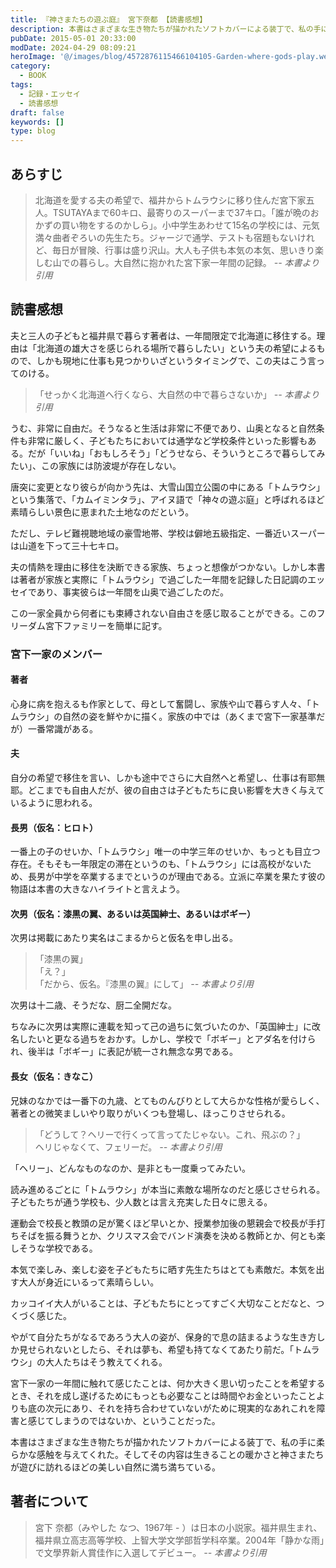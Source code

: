 ```yaml
---
title: 『神さまたちの遊ぶ庭』 宮下奈都 【読書感想】
description: 本書はさまざまな生き物たちが描かれたソフトカバーによる装丁で、私の手に柔らかな感触を与えてくれた。そしてその内容は生きることの暖かさと神さまたちが遊びに訪れるほどの美しい自然に満ち満ちている。
pubDate: 2015-05-01 20:33:00
modDate: 2024-04-29 08:09:21
heroImage: '@/images/blog/4572876115466104105-Garden-where-gods-play.webp'
category:
  - BOOK
tags:
  - 記録・エッセイ
  - 読書感想
draft: false
keywords: []
type: blog
---
```


## あらすじ

> 北海道を愛する夫の希望で、福井からトムラウシに移り住んだ宮下家五人。TSUTAYAまで60キロ、最寄りのスーパーまで37キロ。「誰が晩のおかずの買い物をするのかしら」。小中学生あわせて15名の学校には、元気満々曲者ぞろいの先生たち。ジャージで通学、テストも宿題もないけれど、毎日が冒険、行事は盛り沢山。大人も子供も本気の本気、思いきり楽しむ山での暮らし。大自然に抱かれた宮下家一年間の記録。 <cite>-- 本書より引用</cite>

## 読書感想

夫と三人の子どもと福井県で暮らす著者は、一年間限定で北海道に移住する。理由は「北海道の雄大さを感じられる場所で暮らしたい」という夫の希望によるもので、しかも現地に仕事も見つかりいざというタイミングで、この夫はこう言ってのける。

> 「せっかく北海道へ行くなら、大自然の中で暮らさないか」 <cite>-- 本書より引用</cite>

うむ、非常に自由だ。そうなると生活は非常に不便であり、山奥となると自然条件も非常に厳しく、子どもたちにおいては通学など学校条件といった影響もある。だが「いいね」「おもしろそう」「どうせなら、そういうところで暮らしてみたい」、この家族には防波堤が存在しない。

唐突に変更となり彼らが向かう先は、大雪山国立公園の中にある「トムラウシ」という集落で、「カムイミンタラ」、アイヌ語で「神々の遊ぶ庭」と呼ばれるほど素晴らしい景色に恵まれた土地なのだという。

ただし、テレビ難視聴地域の豪雪地帯、学校は僻地五級指定、一番近いスーパーは山道を下って三十七キロ。

夫の情熱を理由に移住を決断できる家族、ちょっと想像がつかない。しかし本書は著者が家族と実際に「トムラウシ」で過ごした一年間を記録した日記調のエッセイであり、事実彼らは一年間を山奥で過ごしたのだ。

この一家全員から何者にも束縛されない自由さを感じ取ることができる。このフリーダム宮下ファミリーを簡単に記す。

### 宮下一家のメンバー

#### 著者

心身に病を抱えるも作家として、母として奮闘し、家族や山で暮らす人々、「トムラウシ」の自然の姿を鮮やかに描く。家族の中では（あくまで宮下一家基準だが）一番常識がある。

#### 夫

自分の希望で移住を言い、しかも途中でさらに大自然へと希望し、仕事は有耶無耶。どこまでも自由人だが、彼の自由さは子どもたちに良い影響を大きく与えているように思われる。

#### 長男（仮名：ヒロト）

一番上の子のせいか、「トムラウシ」唯一の中学三年のせいか、もっとも目立つ存在。そもそも一年限定の滞在というのも、「トムラウシ」には高校がないため、長男が中学を卒業するまでというのが理由である。立派に卒業を果たす彼の物語は本書の大きなハイライトと言えよう。

#### 次男（仮名：漆黒の翼、あるいは英国紳士、あるいはボギー）

次男は掲載にあたり実名はこまるからと仮名を申し出る。

> 「漆黒の翼」<br />
> 「え？」<br />
> 「だから、仮名。『漆黒の翼』にして」 <cite>-- 本書より引用</cite>

次男は十二歳、そうだな、厨二全開だな。

ちなみに次男は実際に連載を知って己の過ちに気づいたのか、「英国紳士」に改名したいと更なる過ちをおかす。しかし、学校で「ボギー」とアダ名を付けられ、後半は「ボギー」に表記が統一され無念な男である。

#### 長女（仮名：きなこ）

兄妹のなかでは一番下の九歳、とてものんびりとして大らかな性格が愛らしく、著者との微笑ましいやり取りがいくつも登場し、ほっこりさせられる。

> 「どうして？ヘリーで行くって言ってたじゃない。これ、飛ぶの？」<br />
> ヘリじゃなくて、フェリーだ。 <cite>-- 本書より引用</cite>

「ヘリー」、どんなものなのか、是非とも一度乗ってみたい。

読み進めるごとに「トムラウシ」が本当に素敵な場所なのだと感じさせられる。子どもたちが通う学校も、少人数とは言え充実した日々に思える。

運動会で校長と教頭の足が驚くほど早いとか、授業参加後の懇親会で校長が手打ちそばを振る舞うとか、クリスマス会でバンド演奏を決める教師とか、何とも楽しそうな学校である。

本気で楽しみ、楽しむ姿を子どもたちに晒す先生たちはとても素敵だ。本気を出す大人が身近にいるって素晴らしい。

カッコイイ大人がいることは、子どもたちにとってすごく大切なことだなと、つくづく感じた。

やがて自分たちがなるであろう大人の姿が、保身的で息の詰まるような生き方しか見せられないとしたら、それは夢も、希望も持てなくてあたり前だ。「トムラウシ」の大人たちはそう教えてくれる。

宮下一家の一年間に触れて感じたことは、何か大きく思い切ったことを希望するとき、それを成し遂げるためにもっとも必要なことは時間やお金といったことよりも底の次元にあり、それを持ち合わせていないがために現実的なあれこれを障害と感じてしまうのではないか、ということだった。

本書はさまざまな生き物たちが描かれたソフトカバーによる装丁で、私の手に柔らかな感触を与えてくれた。そしてその内容は生きることの暖かさと神さまたちが遊びに訪れるほどの美しい自然に満ち満ちている。

<div class='not-prose'>
  <div data-vc_mylinkbox_id='886766444'></div>
</div>

## 著者について

> 宮下 奈都（みやした なつ、1967年 - ）は日本の小説家。福井県生まれ、福井県立高志高等学校、上智大学文学部哲学科卒業。2004年「静かな雨」で文學界新人賞佳作に入選してデビュー。 <cite>-- 本書より引用</cite>
